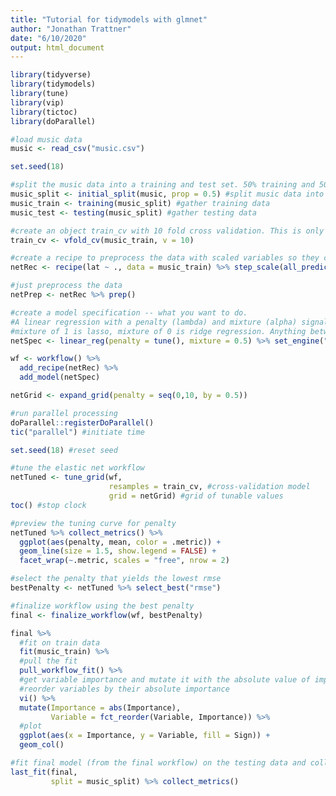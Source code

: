 ```yaml
---
title: "Tutorial for tidymodels with glmnet"
author: "Jonathan Trattner"
date: "6/10/2020"
output: html_document
---
```


```r
library(tidyverse)
library(tidymodels)
library(tune)
library(vip)
library(tictoc)
library(doParallel)
```

```r

#load music data
music <- read_csv("music.csv")

set.seed(18)

#split the music data into a training and test set. 50% training and 50% test.
music_split <- initial_split(music, prop = 0.5) #split music data into a training and test set. 50% in each.
music_train <- training(music_split) #gather training data
music_test <- testing(music_split) #gather testing data

#create an object train_cv with 10 fold cross validation. This is only used from the training set.
train_cv <- vfold_cv(music_train, v = 10)

```

```r

#create a recipe to preprocess the data with scaled variables so they can be propertly compared. Predict latitude based on all other variables.
netRec <- recipe(lat ~ ., data = music_train) %>% step_scale(all_predictors())

#just preprocess the data
netPrep <- netRec %>% prep()

#create a model specification -- what you want to do. 
#A linear regression with a penalty (lambda) and mixture (alpha) signaling elastic net. We use the package or "engine" glmnet
#mixture of 1 is lasso, mixture of 0 is ridge regression. Anything between is elastic.
netSpec <- linear_reg(penalty = tune(), mixture = 0.5) %>% set_engine("glmnet")

wf <- workflow() %>%
  add_recipe(netRec) %>%
  add_model(netSpec)

```

```r

netGrid <- expand_grid(penalty = seq(0,10, by = 0.5))

#run parallel processing
doParallel::registerDoParallel()
tic("parallel") #initiate time

set.seed(18) #reset seed

#tune the elastic net workflow
netTuned <- tune_grid(wf, 
                      resamples = train_cv, #cross-validation model
                      grid = netGrid) #grid of tunable values
toc() #stop clock


```

```r

#preview the tuning curve for penalty
netTuned %>% collect_metrics() %>%
  ggplot(aes(penalty, mean, color = .metric)) +
  geom_line(size = 1.5, show.legend = FALSE) +
  facet_wrap(~.metric, scales = "free", nrow = 2)

#select the penalty that yields the lowest rmse
bestPenalty <- netTuned %>% select_best("rmse")

#finalize workflow using the best penalty
final <- finalize_workflow(wf, bestPenalty)

final %>% 
  #fit on train data
  fit(music_train) %>%
  #pull the fit
  pull_workflow_fit() %>%
  #get variable importance and mutate it with the absolute value of importance.
  #reorder variables by their absolute importance
  vi() %>%
  mutate(Importance = abs(Importance),
         Variable = fct_reorder(Variable, Importance)) %>%
  #plot
  ggplot(aes(x = Importance, y = Variable, fill = Sign)) +
  geom_col()

```

```r

#fit final model (from the final workflow) on the testing data and collect metrics
last_fit(final, 
         split = music_split) %>% collect_metrics()

```